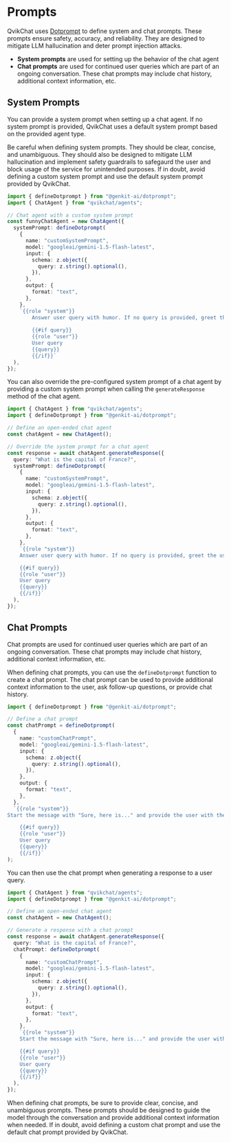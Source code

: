 # Prompts

QvikChat uses [Dotprompt](https://firebase.google.com/docs/genkit/dotprompt.md) to define system and chat prompts. These prompts ensure safety, accuracy, and reliability. They are designed to mitigate LLM hallucination and deter prompt injection attacks.

- **System prompts** are used for setting up the behavior of the chat agent
- **Chat prompts** are used for continued user queries which are part of an ongoing conversation. These chat prompts may include chat history, additional context information, etc.

## System Prompts

You can provide a system prompt when setting up a chat agent. If no system prompt is provided, QvikChat uses a default system prompt based on the provided agent type.

Be careful when defining system prompts. They should be clear, concise, and unambiguous. They should also be designed to mitigate LLM hallucination and implement safety guardrails to safegaurd the user and block usage of the service for unintended purposes. If in doubt, avoid defining a custom system prompt and use the default system prompt provided by QvikChat.

```typescript copy
import { defineDotprompt } from "@genkit-ai/dotprompt";
import { ChatAgent } from "qvikchat/agents";

// Chat agent with a custom system prompt
const funnyChatAgent = new ChatAgent({
  systemPrompt: defineDotprompt(
    {
      name: "customSystemPrompt",
      model: "googleai/gemini-1.5-flash-latest",
      input: {
        schema: z.object({
          query: z.string().optional(),
        }),
      },
      output: {
        format: "text",
      },
    },
    `{{role "system"}}
		Answer user query with humor. If no query is provided, greet the user with a funny message.
		
		{{#if query}}
		{{role "user"}}
		User query
		{{query}}
		{{/if}}`
  ),
});
```

You can also override the pre-configured system prompt of a chat agent by providing a custom system prompt when calling the `generateResponse` method of the chat agent.

```typescript copy {10-31}
import { ChatAgent } from "qvikchat/agents";
import { defineDotprompt } from "@genkit-ai/dotprompt";

// Define an open-ended chat agent
const chatAgent = new ChatAgent();

// Override the system prompt for a chat agent
const response = await chatAgent.generateResponse({
  query: "What is the capital of France?",
  systemPrompt: defineDotprompt(
    {
      name: "customSystemPrompt",
      model: "googleai/gemini-1.5-flash-latest",
      input: {
        schema: z.object({
          query: z.string().optional(),
        }),
      },
      output: {
        format: "text",
      },
    },
    `{{role "system"}}
    Answer user query with humor. If no query is provided, greet the user with a funny message.

    {{#if query}}
    {{role "user"}}
    User query
    {{query}}
    {{/if}}`
  ),
});
```

## Chat Prompts

Chat prompts are used for continued user queries which are part of an ongoing conversation. These chat prompts may include chat history, additional context information, etc.

When defining chat prompts, you can use the `defineDotprompt` function to create a chat prompt. The chat prompt can be used to provide additional context information to the user, ask follow-up questions, or provide chat history.

```typescript copy
import { defineDotprompt } from "@genkit-ai/dotprompt";

// Define a chat prompt
const chatPrompt = defineDotprompt(
  {
    name: "customChatPrompt",
    model: "googleai/gemini-1.5-flash-latest",
    input: {
      schema: z.object({
        query: z.string().optional(),
      }),
    },
    output: {
      format: "text",
    },
  },
  `{{role "system"}}
Start the message with "Sure, here is..." and provide the user with the requested information.

    {{#if query}}
    {{role "user"}}
    User query
    {{query}}
    {{/if}}`
);
```

You can then use the chat prompt when generating a response to a user query.

```typescript copy {10-31}
import { ChatAgent } from "qvikchat/agents";
import { defineDotprompt } from "@genkit-ai/dotprompt";

// Define an open-ended chat agent
const chatAgent = new ChatAgent();

// Generate a response with a chat prompt
const response = await chatAgent.generateResponse({
  query: "What is the capital of France?",
  chatPrompt: defineDotprompt(
    {
      name: "customChatPrompt",
      model: "googleai/gemini-1.5-flash-latest",
      input: {
        schema: z.object({
          query: z.string().optional(),
        }),
      },
      output: {
        format: "text",
      },
    },
    `{{role "system"}}
    Start the message with "Sure, here is..." and provide the user with the requested information.

    {{#if query}}
    {{role "user"}}
    User query
    {{query}}
    {{/if}}`
  ),
});
```

When defining chat prompts, be sure to provide clear, concise, and unambiguous prompts. These prompts should be designed to guide the model through the conversation and provide additional context information when needed. If in doubt, avoid defining a custom chat prompt and use the default chat prompt provided by QvikChat.
